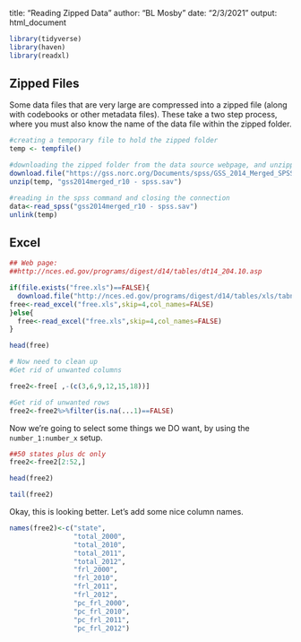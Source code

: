 
title: "Reading Zipped Data"
author: "BL Mosby"
date: "2/3/2021"
output: html_document


```r
library(tidyverse)
library(haven)
library(readxl)
```

## Zipped Files
Some data files that are very large are compressed into a zipped file (along with codebooks or other metadata files). These take a two step process, where you must also know the name of the data file within the zipped folder.

```r
#creating a temporary file to hold the zipped folder
temp <- tempfile()

#downloading the zipped folder from the data source webpage, and unzipping the SPSS data file
download.file("https://gss.norc.org/Documents/spss/GSS_2014_Merged_SPSS.zip", temp)
unzip(temp, "gss2014merged_r10 - spss.sav")

#reading in the spss command and closing the connection
data<-read_spss("gss2014merged_r10 - spss.sav")
unlink(temp)

```

## Excel
```r
## Web page: 
##http://nces.ed.gov/programs/digest/d14/tables/dt14_204.10.asp

if(file.exists("free.xls")==FALSE){
  download.file("http://nces.ed.gov/programs/digest/d14/tables/xls/tabn204.10.xls",destfile="free.xls")
free<-read_excel("free.xls",skip=4,col_names=FALSE)  
}else{
  free<-read_excel("free.xls",skip=4,col_names=FALSE)
}

head(free)
```

```r
# Now need to clean up 
#Get rid of unwanted columns

free2<-free[ ,-(c(3,6,9,12,15,18))]

#Get rid of unwanted rows
free2<-free2%>%filter(is.na(...1)==FALSE)
```

Now we're going to select some things we DO want, by using the `number_1:number_x` setup. 

```r
##50 states plus dc only
free2<-free2[2:52,]

head(free2)

tail(free2)
```

Okay, this is looking better. Let's add some nice column names. 

```r
names(free2)<-c("state",
                "total_2000",
                "total_2010",
                "total_2011",
                "total_2012",
                "frl_2000",
                "frl_2010",
                "frl_2011",
                "frl_2012",
                "pc_frl_2000",
                "pc_frl_2010",
                "pc_frl_2011",
                "pc_frl_2012")
```
